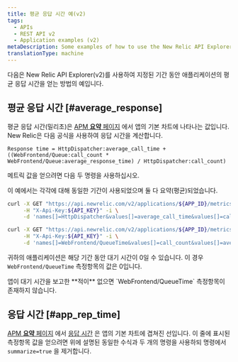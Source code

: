 ```yaml
---
title: 평균 응답 시간 예(v2)
tags:
  - APIs
  - REST API v2
  - Application examples (v2)
metaDescription: Some examples of how to use the New Relic API Explorer (v2) to get your app's average application response time.
translationType: machine
---
```


다음은 New Relic API Explorer(v2)를 사용하여 지정된 기간 동안 애플리케이션의 평균 응답 시간을 얻는 방법의 예입니다.

## 평균 응답 시간 [#average_response]

평균 응답 시간(밀리초)은 [APM **요약** 페이지](/docs/applications-menu/applications-overview) 에서 앱의 기본 차트에 나타나는 값입니다. New Relic은 다음 공식을 사용하여 응답 시간을 계산합니다.

```
Response time = HttpDispatcher:average_call_time + ((WebFrontend/Queue:call_count * WebFrontend/Queue:average_response_time) / HttpDispatcher:call_count)
```

메트릭 값을 얻으려면 다음 두 명령을 사용하십시오.

이 예에서는 각각에 대해 동일한 기간이 사용되었으며 둘 다 요약(평균)되었습니다.

```bash
curl -X GET "https://api.newrelic.com/v2/applications/${APP_ID}/metrics/data.xml" \
     -H "X-Api-Key:${API_KEY}" -i \
     -d 'names[]=HttpDispatcher&values[]=average_call_time&values[]=call_count&from=2014-03-01T20:59:00+00:00&to=2014-03-01T21:59:00+00:00&summarize=true'
```

```bash
curl -X GET "https://api.newrelic.com/v2/applications/${APP_ID}/metrics/data.xml" \
     -H "X-Api-Key:${API_KEY}" -i \
     -d 'names[]=WebFrontend/QueueTime&values[]=call_count&values[]=average_response_time&from=2014-03-01T20:59:00+00:00&to=2014-03-01T21:59:00+00:00&summarize=true'
```

귀하의 애플리케이션은 해당 기간 동안 대기 시간이 0일 수 있습니다. 이 경우 `WebFrontend/QueueTime` 측정항목의 값은 0입니다.

<Callout variant="tip">
  앱이 대기 시간을 보고한 **적이** 없으면 `WebFrontend/QueueTime` 측정항목이 존재하지 않습니다.
</Callout>

## 응답 시간 [#app_rep_time]

[APM **요약** 페이지](/docs/applications-menu/applications-overview) 에서 [응답 시간](/docs/data-analysis/user-interface-functions/view-your-data/response-time) 은 앱의 기본 차트에 겹쳐진 선입니다. 이 줄에 표시된 측정항목 값을 얻으려면 위에 설명된 동일한 수식과 두 개의 명령을 사용하되 명령에서 `summarize=true` 을 제거합니다.